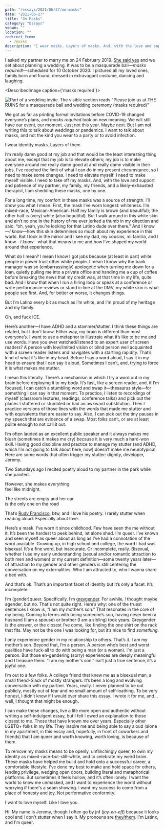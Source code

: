 ```yaml
---
path: "/essays/2021/06/27/on-masks"
date: "2021-06-27"
title: "On Masks"
category: "Essays"
venue: ""
location: ""
redirect_from:
  - /masks
description: "I wear masks. Layers of masks. And, with the love and support and patience of my partner, my family, my friends, and a likely-exhausted therapist, I’ve been peeling masks"
---
```



I asked my partner to marry me on 24 February 2019. [She said yes](https://twitter.com/_jnf/status/1099792115306061824) and we set about planning a wedding. It was to be a masquerade ball—_masks required!_—scheduled for 10 October 2020. I pictured all my loved ones, family born and found, dressed in extravagant costume, dancing and laughing.

<DescribedImage caption={'masks required'}>

  ![Part of a wedding invite. The visible section reads "Please join us at THE RUINS for a masquerade ball and wedding ceremony (masks required)"](./images/invite.jpeg)
</DescribedImage>

We got as far as printing formal invitations before COVID-19 changed everyone’s plans, and _masks required_ took on new meaning. We will still have our event, our moment. Just not this year. Maybe next. But I am not writing this to talk about weddings or pandemics. I want to talk about masks, and not the kind you wear to a party or to avoid infection.

I wear identity masks. Layers of them.

I’m really damn good at my job and that would be the least interesting thing about me, except that my job is to elevate others; my job is to make everyone around me really damn good at and really damn visible in their jobs. I’ve reached the limit of what I can do in my present circumstance, so I need to make some changes. I need to elevate myself. I need to make myself visible. I need to take off my masks. And, with the love and support and patience of my partner, my family, my friends, and a likely-exhausted therapist, I am shedding these masks, one by one.

For a long time, my comfort in these masks was a source of strength. I’ll show you what I mean. First, the mask I’ve worn longest: whiteness. I’m mixed-race, Mexican-American. Half my family is brown (and beautiful); the other half is (very) white (also beautiful). But I walk around in this white skin and ain’t no one in the history of me ever jerked a thumb in my direction and said, “oh, yeah, you’re looking for that Latino dude over there.” And I know—_I know_—how this skin determines so much about my experience in this world. But I look in the mirror and I see my dad, my cousins, mi familia, and I know—_I know_—what that means to me and how I’ve shaped my world around that experience.

What do I mean? I mean I know I got jobs because (at least in part) white people in power trust other white people. I mean I know why the bank manager was so (embarrassingly) apologetic when turning me down for a loan, quietly pulling me into a private office and handing me a cup of coffee before breaking the news that my credit was, at that time in my life, quite bad. And I know that when I run a hiring loop or speak at a conference or write performance reviews or stand in line at the DMV, my white skin is what people see first. And, for better or worse, it changes things.

But I’m Latinx every bit as much as I’m white, and I’m proud of my heritage and my family.

Oh, and fuck ICE.

Here’s another—I have ADHD and a stammer/stutter. I think these things are related, but I don’t know. Either way, my brain is different than most everyone’s. I want to use a metaphor to illustrate what it’s like to be me and use words. Have you ever watched/listened to an expert user of screen readers? A person with low/limited vision or blind person well acquainted with a screen reader listens and navigates with a startling rapidity. That’s kind of what it’s like in my head. Before I say a word aloud, I say it in my head to ensure that I can say it aloud. Sometimes I can’t, and, trying to force it is what makes me stutter.

I mean this literally. There’s a mechanism in which I try a word out in my brain before deploying it to my body. It’s fast, like a screen reader, and, if I’m focused, I can catch a stumbling word and swap it—thesaurus style—for something I can say in that moment. To practice, I listen to recordings of myself (classroom lectures, readings, conference talks) and pick out the places I stuttered or stumbled or had an awkward substitution. Then I practice versions of those lines with the words that made me stutter and with equivalents that are easier to say. Also, I can pick out the tiny pauses in my speech that are evidence of a swap. Most folks can’t, or are at least polite enough to not call it out.

I’m often lauded as an excellent public speaker and it always makes me blush (sometimes it makes me cry) because it is very much a hard-won skill. Having good discipline and practice to manage my stutter (and ADHD, which I’m not going to talk about here, now) doesn’t make me neurotypical. Here are some words that often trigger my stutter: dignity, developer, Jeremy.

Two Saturdays ago I recited poetry aloud to my partner in the park while she painted. 

>
  However, she makes everything<br/>
  feel like midnight.
>
  The streets are empty and her car<br/>
  is the only one on the road

That’s [Rudy Francisco](https://www.iamrudyfrancisco.com/), btw, and I love his poetry. I rarely stutter when reading aloud. Especially about love.

Here’s a mask. I’ve worn it since childhood. Few have seen the me without it. It’s been the hardest to peek behind, let alone shed. I’m queer. I’ve known and seen myself as queer about as long as I’ve had a connotation of the word available. Growing up, in high school and college, the word I had was bisexual. It’s a fine word, but inaccurate. Or incomplete, really. Bisexual, whether I use my early understanding (sexual and/or romantic attraction to both men and women) or my current definition—some twenty years later—of attraction to my gender and other genders is still centering the conversation on my externalities. Who I am attracted to, who I wanna share a bed with.

And that’s ok. That’s an important facet of identity but it’s only a facet. It’s incomplete.

I’m (gender)queer. Specifically, I’m [greygender](https://lgbta.wikia.org/wiki/Greygender). For awhile, I thought maybe agender, but no. That's not quite right. Here’s why: one of the truest sentences I know is, “I am my mother’s son.” That resonates in the core of my being. Coming to terms with being someone’s son, having never been a husband (I am a spouse) or brother (I am a sibling) took years. Greygender is the answer, or the closest I’ve come, like finding the one shirt on the rack that fits. May not be the one I was looking for, but it’s nice to find _something_.

I only experience gender in my relationship to others. That’s it. I am my mother’s son. Beyond that, I’m a person. A person who’s best and worst qualities have fuck-all to do with being a man (or a woman). I’m just a person. But those en-gendering (sorry) experiences are deeply meaningful and I treasure them. “I am my mother’s son.” isn’t just a true sentence, it’s a joyful one.

I’m out to a few folks. A college friend that knew me as a bisexual man, a small friend-Slack of mostly strangers. It’s been a long and evolving conversation with my partner. Years, really. I never planned to be out publicly, mostly out of fear and no small amount of self-loathing. To be very honest, I didn’t know if I would ever share this essay. I wrote it for me, and... well, I thought that might be enough.

I can make these changes, live a life more open and authentic without writing a self-indulgent essay, but I felt I owed an explanation to those closest to me. Those that have known me over years. Especially other LGBTQ+ folks in my life. They inspire me and being able to say aloud (alone in my apartment, in this essay and, hopefully, in front of coworkers and friends) that I am queer and worth knowing, worth loving, is because of them.

To remove my masks means to be openly, unflinchingly queer, to own my identity as mixed-race-but-still-white, and to celebrate my weird brain. These masks have helped me build and hold onto a successful career, a comfortable lifestyle. I’ve done my best to make and hold space for others, lending privilege, wedging open doors, building literal and metaphorical platforms. But sometimes it feels hollow, and it’s often lonely. I want the world to know me unmasked, and I want to experience the world without worrying if there's a seam showing. I want my success to come from a place of honesty and joy. Not performative conformity.

I want to love myself. Like I love you.

Hi. My name is Jeremy, though I often go by jnf (_jay-en-eff_) because it looks cool and I don't stutter when I say it. My pronouns are [they/them](https://pronoun.is/they/.../themselves). I'm Latinx, and I'm queer.
